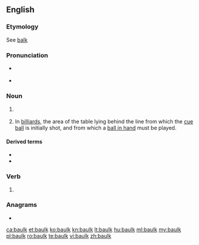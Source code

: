 ==English==

===Etymology===
See [[balk]]

===Pronunciation===
* {{a|UK}} {{IPA|[bɔːɫk]|lang=en}}
* <!-- {{a|US}} {{IPA|/bɑk/}}-->
{{rfap|UK|UK|lang=en}}

===Noun===
{{en-noun}}

# {{label|en|British}} {{alternative spelling of|balk|lang=en}}
# {{label|en|UK}} In [[billiard]]s, the area of the table lying behind the line from which the [[cue ball]] is initially shot, and from which a [[ball in hand]] must be played.

====Derived terms====
* {{l|en|baulk line}}
* {{l|en|baulk end}}

===Verb===
{{en-verb}}

# {{label|en|British}} {{alternative spelling of|balk|lang=en}}

===Anagrams===
* {{l|en|Kabul}}

[[ca:baulk]]
[[et:baulk]]
[[ko:baulk]]
[[kn:baulk]]
[[lt:baulk]]
[[hu:baulk]]
[[ml:baulk]]
[[my:baulk]]
[[pl:baulk]]
[[ro:baulk]]
[[te:baulk]]
[[vi:baulk]]
[[zh:baulk]]